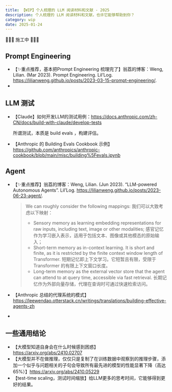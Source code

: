 ```yaml
---
title: 【WIP】个人梳理的 LLM 阅读材料和文献 - 2025
description: 个人梳理的 LLM 阅读材料和文献，也许它能够帮助到你？
category: wip
date: 2025-01-24 
---
```


🚧🚧🚧 施工中 🚧🚧🚧

## Prompt Engineering

- 【✨重点推荐，基本把Prompt Engineering 梳理完了】翁荔的博客：Weng, Lilian. (Mar 2023). Prompt Engineering. Lil’Log. https://lilianweng.github.io/posts/2023-03-15-prompt-engineering/.
- 

## LLM 测试

- 【Claude】如何开发LLM的测试用例：https://docs.anthropic.com/zh-CN/docs/build-with-claude/develop-tests

  所谓测试，本质是 build evals ，构建评估。

- 【Anthropic 的 Building Evals Cookbook 示例】https://github.com/anthropics/anthropic-cookbook/blob/main/misc/building%5Fevals.ipynb


## Agent

- 【✨重点推荐】翁荔的博客：Weng, Lilian. (Jun 2023). “LLM-powered Autonomous Agents”. Lil’Log. https://lilianweng.github.io/posts/2023-06-23-agent/. 

  > We can roughly consider the following mappings:
  > 我们可以大致考虑以下映射：
  >
  > - Sensory memory as learning embedding representations for raw inputs, including text, image or other modalities;
  >   感官记忆作为学习嵌入表示，适用于包括文本、图像或其他模态的原始输入；
  > - Short-term memory as in-context learning. It is short and finite, as it is restricted by the finite context window length of Transformer.
  >   短期记忆即上下文学习。它短暂且有限，受限于 Transformer 的有限上下文窗口长度。
  > - Long-term memory as the external vector store that the agent can attend to at query time, accessible via fast retrieval.
  >   长期记忆作为外部向量存储，代理在查询时可通过快速检索访问。

- 【Anthropic 总结的代理系统的模式】https://leewendao.otterstack.cn/writings/translations/building-effective-agents-zh
- 


  ## 一些通用结论
  
- 【大模型知道自身会在什么时候感到困惑】https://arxiv.org/abs/2410.02707
- 【大模型并不在做推理，仅仅只是复制了在训练数据中观察到的推理步骤，添加一个似乎与问题相关的子句会导致所有最先进的模型的性能显著下降（高达 65%）】https://arxiv.org/abs/2410.05229
- 【test-time scaling，测试时间缩放】给LLM更多的思考时间，它能够得到更好的结果。